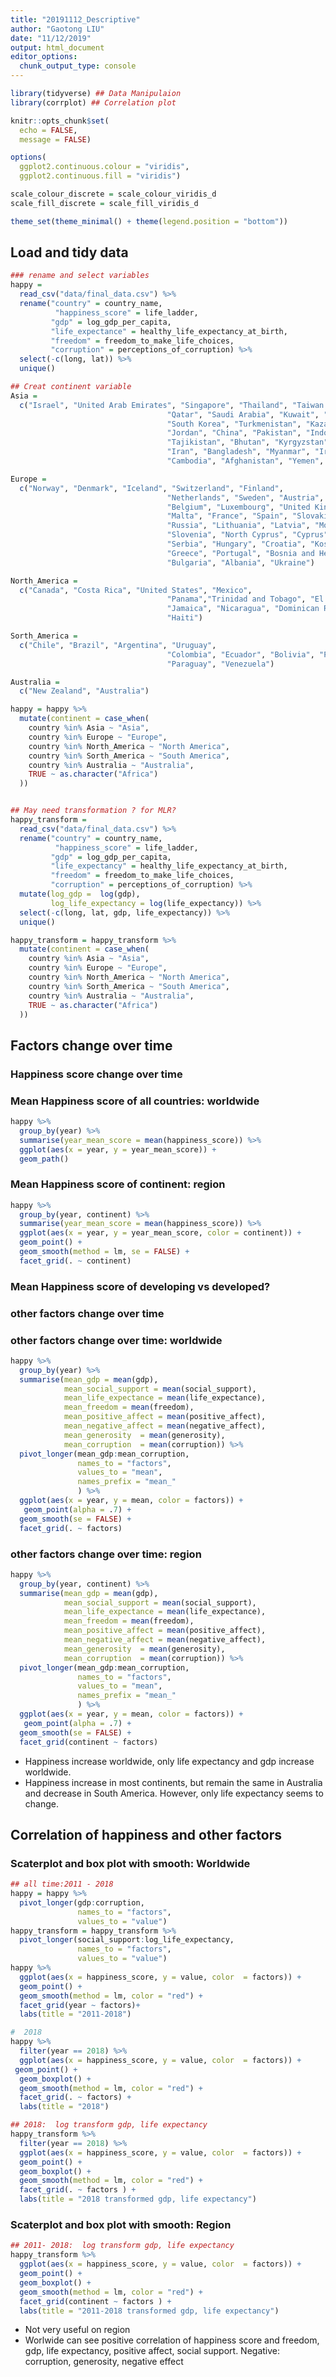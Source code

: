 ```yaml
---
title: "20191112_Descriptive"
author: "Gaotong LIU"
date: "11/12/2019"
output: html_document
editor_options: 
  chunk_output_type: console
---
```


```r
library(tidyverse) ## Data Manipulaion
library(corrplot) ## Correlation plot

knitr::opts_chunk$set(
  echo = FALSE,
  message = FALSE)

options(
  ggplot2.continuous.colour = "viridis",
  ggplot2.continuous.fill = "viridis")

scale_colour_discrete = scale_colour_viridis_d
scale_fill_discrete = scale_fill_viridis_d

theme_set(theme_minimal() + theme(legend.position = "bottom"))

```

## Load and tidy data
```r
### rename and select variables
happy = 
  read_csv("data/final_data.csv") %>% 
  rename("country" = country_name,
          "happiness_score" = life_ladder,
         "gdp" = log_gdp_per_capita,
         "life_expectance" = healthy_life_expectancy_at_birth,
         "freedom" = freedom_to_make_life_choices,
         "corruption" = perceptions_of_corruption) %>% 
  select(-c(long, lat)) %>% 
  unique()

## Creat continent variable
Asia = 
  c("Israel", "United Arab Emirates", "Singapore", "Thailand", "Taiwan Province of China",
                                   "Qatar", "Saudi Arabia", "Kuwait", "Bahrain", "Malaysia", "Uzbekistan", "Japan",
                                   "South Korea", "Turkmenistan", "Kazakhstan", "Turkey", "Hong Kong S.A.R., China", "Philippines",
                                   "Jordan", "China", "Pakistan", "Indonesia", "Azerbaijan", "Lebanon", "Vietnam",
                                   "Tajikistan", "Bhutan", "Kyrgyzstan", "Nepal", "Mongolia", "Palestinian Territories",
                                   "Iran", "Bangladesh", "Myanmar", "Iraq", "Sri Lanka", "Armenia", "India", "Georgia",
                                   "Cambodia", "Afghanistan", "Yemen", "Syria")

Europe = 
  c("Norway", "Denmark", "Iceland", "Switzerland", "Finland",
                                   "Netherlands", "Sweden", "Austria", "Ireland", "Germany",
                                   "Belgium", "Luxembourg", "United Kingdom", "Czech Republic",
                                   "Malta", "France", "Spain", "Slovakia", "Poland", "Italy",
                                   "Russia", "Lithuania", "Latvia", "Moldova", "Romania",
                                   "Slovenia", "North Cyprus", "Cyprus", "Estonia", "Belarus",
                                   "Serbia", "Hungary", "Croatia", "Kosovo", "Montenegro",
                                   "Greece", "Portugal", "Bosnia and Herzegovina", "Macedonia",
                                   "Bulgaria", "Albania", "Ukraine")

North_America = 
  c("Canada", "Costa Rica", "United States", "Mexico",  
                                   "Panama","Trinidad and Tobago", "El Salvador", "Belize", "Guatemala",
                                   "Jamaica", "Nicaragua", "Dominican Republic", "Honduras",
                                   "Haiti")

Sorth_America =  
  c("Chile", "Brazil", "Argentina", "Uruguay",
                                   "Colombia", "Ecuador", "Bolivia", "Peru",
                                   "Paraguay", "Venezuela")

Australia = 
  c("New Zealand", "Australia")

happy = happy %>% 
  mutate(continent = case_when(
    country %in% Asia ~ "Asia",
    country %in% Europe ~ "Europe",
    country %in% North_America ~ "North America",
    country %in% Sorth_America ~ "South America",
    country %in% Australia ~ "Australia",
    TRUE ~ as.character("Africa")
  ))


## May need transformation ? for MLR?
happy_transform =
  read_csv("data/final_data.csv") %>% 
  rename("country" = country_name,
          "happiness_score" = life_ladder,
         "gdp" = log_gdp_per_capita,
         "life_expectancy" = healthy_life_expectancy_at_birth,
         "freedom" = freedom_to_make_life_choices,
         "corruption" = perceptions_of_corruption) %>% 
  mutate(log_gdp =  log(gdp),
         log_life_expectancy = log(life_expectancy)) %>% 
  select(-c(long, lat, gdp, life_expectancy)) %>% 
  unique()

happy_transform = happy_transform %>% 
  mutate(continent = case_when(
    country %in% Asia ~ "Asia",
    country %in% Europe ~ "Europe",
    country %in% North_America ~ "North America",
    country %in% Sorth_America ~ "South America",
    country %in% Australia ~ "Australia",
    TRUE ~ as.character("Africa")
  ))

```

## Factors change over time
### Happiness score change over time
### Mean Happiness score of all countries: worldwide
```r
happy %>% 
  group_by(year) %>% 
  summarise(year_mean_score = mean(happiness_score)) %>% 
  ggplot(aes(x = year, y = year_mean_score)) +
  geom_path()
```

### Mean Happiness score of continent: region
```r
happy %>% 
  group_by(year, continent) %>% 
  summarise(year_mean_score = mean(happiness_score)) %>% 
  ggplot(aes(x = year, y = year_mean_score, color = continent)) +
  geom_point() +
  geom_smooth(method = lm, se = FALSE) +  
  facet_grid(. ~ continent)
```

### Mean Happiness score of developing vs developed?

### other factors change over time
### other factors change over time: worldwide
```r
happy %>% 
  group_by(year) %>%
  summarise(mean_gdp = mean(gdp),
            mean_social_support = mean(social_support),
            mean_life_expectance = mean(life_expectance),
            mean_freedom = mean(freedom),
            mean_positive_affect = mean(positive_affect),
            mean_negative_affect = mean(negative_affect),
            mean_generosity  = mean(generosity),
            mean_corruption  = mean(corruption)) %>% 
  pivot_longer(mean_gdp:mean_corruption,
               names_to = "factors",
               values_to = "mean",
               names_prefix = "mean_"
               ) %>% 
  ggplot(aes(x = year, y = mean, color = factors)) +
   geom_point(alpha = .7) +
  geom_smooth(se = FALSE) +  
  facet_grid(. ~ factors)
```

### other factors change over time: region
```r
happy %>% 
  group_by(year, continent) %>%
  summarise(mean_gdp = mean(gdp),
            mean_social_support = mean(social_support),
            mean_life_expectance = mean(life_expectance),
            mean_freedom = mean(freedom),
            mean_positive_affect = mean(positive_affect),
            mean_negative_affect = mean(negative_affect),
            mean_generosity  = mean(generosity),
            mean_corruption  = mean(corruption)) %>% 
  pivot_longer(mean_gdp:mean_corruption,
               names_to = "factors",
               values_to = "mean",
               names_prefix = "mean_"
               ) %>% 
  ggplot(aes(x = year, y = mean, color = factors)) +
   geom_point(alpha = .7) +
  geom_smooth(se = FALSE) +  
  facet_grid(continent ~ factors)
```

* Happiness increase worldwide, only life expectancy and gdp increase worldwide.
* Happiness increase in most continents, but remain the same in Australia and  decrease in South America. However, only life expectancy seems to change. 

## Correlation of happiness and other factors
### Scaterplot and box plot with smooth: Worldwide
```r
## all time:2011 - 2018
happy = happy %>% 
  pivot_longer(gdp:corruption,
               names_to = "factors",
               values_to = "value") 
happy_transform = happy_transform %>% 
  pivot_longer(social_support:log_life_expectancy,
               names_to = "factors",
               values_to = "value") 
happy %>% 
  ggplot(aes(x = happiness_score, y = value, color  = factors)) +
  geom_point() +
  geom_smooth(method = lm, color = "red") +
  facet_grid(year ~ factors)+
  labs(title = "2011-2018")

#  2018
happy %>% 
  filter(year == 2018) %>% 
  ggplot(aes(x = happiness_score, y = value, color  = factors)) +
 geom_point() +
  geom_boxplot() + 
  geom_smooth(method = lm, color = "red") +
  facet_grid(. ~ factors) +
  labs(title = "2018")

## 2018:  log transform gdp, life expectancy
happy_transform %>% 
  filter(year == 2018) %>% 
  ggplot(aes(x = happiness_score, y = value, color  = factors)) +
  geom_point() +
  geom_boxplot() + 
  geom_smooth(method = lm, color = "red") +
  facet_grid(. ~ factors ) +
  labs(title = "2018 transformed gdp, life expectancy")

```

### Scaterplot and box plot with smooth: Region
```r
## 2011- 2018:  log transform gdp, life expectancy
happy_transform %>% 
  ggplot(aes(x = happiness_score, y = value, color  = factors)) +
  geom_point() +
  geom_boxplot() + 
  geom_smooth(method = lm, color = "red") +
  facet_grid(continent ~ factors ) +
  labs(title = "2011-2018 transformed gdp, life expectancy")

```

* Not very useful on region
* Worlwide can see positive correlation of happiness score and freedom, gdp, life expectancy, positive affect, social support. Negative: corruption, generosity, negative effect

